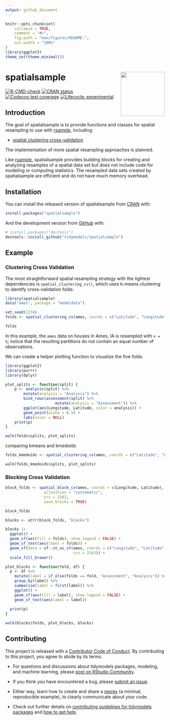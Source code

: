 ```yaml
---
output: github_document
---
```


<!-- README.md is generated from README.Rmd. Please edit that file -->

```r
knitr::opts_chunk$set(
    collapse = TRUE,
    comment = "#>",
    fig.path = "man/figures/README-",
    out.width = "100%"
)
library(ggplot2)
theme_set(theme_minimal())
```

# spatialsample <a href='https://spatialsample.tidymodels.org'><img src='man/figures/logo.png' align="right" height="139" /></a>

<!-- badges: start -->
[![R-CMD-check](https://github.com/tidymodels/spatialsample/actions/workflows/R-CMD-check.yaml/badge.svg)](https://github.com/tidymodels/spatialsample/actions/workflows/R-CMD-check.yaml)
[![CRAN status](https://www.r-pkg.org/badges/version/spatialsample)](https://CRAN.R-project.org/package=spatialsample)
[![Codecov test coverage](https://codecov.io/gh/tidymodels/spatialsample/branch/main/graph/badge.svg)](https://app.codecov.io/gh/tidymodels/spatialsample?branch=main)
[![Lifecycle: experimental](https://img.shields.io/badge/lifecycle-experimental-orange.svg)](https://lifecycle.r-lib.org/articles/stages.html)
<!-- badges: end -->

## Introduction

The goal of spatialsample is to provide functions and classes for spatial resampling to use with [rsample](https://rsample.tidymodels.org/), including:

- [spatial clustering cross-validation](https://doi.org/10.1109/IGARSS.2012.6352393)

The implementation of more spatial resampling approaches is planned.

Like [rsample](https://rsample.tidymodels.org/), spatialsample provides building blocks for creating and analyzing resamples of a spatial data set but does not include code for modeling or computing statistics. The resampled data sets created by spatialsample are efficient and do not have much memory overhead.

## Installation

You can install the released version of spatialsample from [CRAN](https://CRAN.R-project.org) with:

``` r
install.packages("spatialsample")
```

And the development version from [GitHub](https://github.com/) with:

``` r
# install.packages("devtools")
devtools::install_github("tidymodels/spatialsample")
```
## Example


### Clustering Cross Validation

The most straightforward spatial resampling strategy with the lightest dependencies is `spatial_clustering_cv()`, which uses k-means clustering to identify cross-validation folds:

```r
library(spatialsample)
data("ames", package = "modeldata")

set.seed(1234)
folds <- spatial_clustering_cv(ames, coords = c("Latitude", "Longitude"), v = 5)

folds
```

In this example, the `ames` data on houses in Ames, IA is resampled with `v = 5`; notice that the resulting partitions do not contain an equal number of observations.

We can create a helper plotting function to visualize the five folds.

```r
library(ggplot2)
library(purrr)
library(dplyr)

plot_splits <- function(split) {
    p <- analysis(split) %>%
        mutate(analysis = "Analysis") %>%
        bind_rows(assessment(split) %>%
                      mutate(analysis = "Assessment")) %>%
        ggplot(aes(Longitude, Latitude, color = analysis)) + 
        geom_point(alpha = 0.5) +
        labs(color = NULL)
    print(p)
}

walk(folds$splits, plot_splits)
```




comparing kmeans and kmedoids 

```r
folds_kmedoids <- spatial_clustering_cv(ames, coords = c("Latitude", "Longitude"), v = 5, method = "kmedoids")

walk(folds_kmedoids$splits, plot_splits)
```







### Blocking Cross Validation

```r
block_folds <- spatial_block_cv(ames, coords = c(Longitude, Latitude), 
                 allocation = "systematic", 
                 crs = 2163, 
                 save_blocks = TRUE)

block_folds
```


```r
blocks <- attr(block_folds, "blocks")

blocks |> 
  ggplot() + 
  geom_sf(aes(fill = folds), show.legend = FALSE) + 
  geom_sf_text(aes(label = folds)) + 
  geom_sf(data = sf::st_as_sf(ames, coords = c("Longitude", "Latitude"),
                              crs = 2163)) + 
  scale_fill_brewer() 
```


```r
plot_blocks <- function(fold, df) {
  p <- df %>% 
    mutate(label = if_else(folds == fold, "Assessment", "Analysis")) %>% 
    group_by(label) %>% 
    summarise(label = first(label)) %>% 
    ggplot() + 
    geom_sf(aes(fill = label), show.legend = FALSE) + 
    geom_sf_text(aes(label = label))
  
  print(p)
}

walk(blocks$folds, plot_blocks, blocks)
```


## Contributing

This project is released with a [Contributor Code of Conduct](https://contributor-covenant.org/version/2/1/CODE_OF_CONDUCT.html). By contributing to this project, you agree to abide by its terms.

- For questions and discussions about tidymodels packages, modeling, and machine learning, please [post on RStudio Community](https://community.rstudio.com/new-topic?category_id=15&tags=tidymodels,question).

- If you think you have encountered a bug, please [submit an issue](https://github.com/tidymodels/rules/issues).

- Either way, learn how to create and share a [reprex](https://reprex.tidyverse.org/articles/articles/learn-reprex.html) (a minimal, reproducible example), to clearly communicate about your code.

- Check out further details on [contributing guidelines for tidymodels packages](https://www.tidymodels.org/contribute/) and [how to get help](https://www.tidymodels.org/help/).
